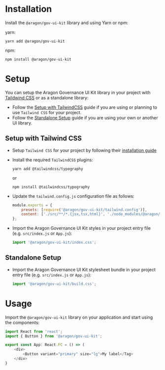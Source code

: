 
<Meta title="Docs/Installation" />

# Installation

Install the `@aragon/gov-ui-kit` library and using Yarn or npm:

yarn:

```shell
yarn add @aragon/gov-ui-kit
```

npm:

```shell
npm install @aragon/gov-ui-kit
```

# Setup

You can setup the Aragon Governance UI Kit library in your project with [Taildwind CSS](https://tailwindcss.com) or as a
standalone library:

- Follow the [Setup with TailwindCSS](#setup-with-tailwindcss) guide if you are using or planning to use `Tailwind CSS`
  for your project.
- Follow the [Standalone Setup](#standalone-setup) guide if you are using your own or another UI library.

## Setup with Tailwind CSS

- Setup `Tailwind CSS` for your project by following their
  [installation guide](https://tailwindcss.com/docs/installation)

- Install the required `TailwindCSS` plugins:

    ```shell
    yarn add @tailwindcss/typography
    ```

    or

    ```shell
    npm install @tailwindcss/typography
    ```

- Update the `tailwind.config.js` configuration file as follows:

    ```javascript
    module.exports = {
        presets: [require('@aragon/gov-ui-kit/tailwind.config')],
        content: ['./src/**/*.{jsx,tsx,html}', './node_modules/@aragon/gov-ui-kit/**/*.js'],
    };
    ```

- Import the Aragon Governance UI Kit styles in your project entry file (e.g. `src/index.js` or `App.js`):

    ```typescript
    import '@aragon/gov-ui-kit/index.css';
    ```

## Standalone Setup

- Import the Aragon Governance UI Kit stylesheet bundle in your project entry file (e.g. `src/index.js` or `App.js`):

    ```typescript
    import '@aragon/gov-ui-kit/build.css';
    ```

# Usage

Import the `@aragon/gov-ui-kit` library on your application and start using the components:

```typescript
import React from 'react';
import { Button } from '@aragon/gov-ui-kit';

export const App: React.FC = () => (
    <div>
        <Button variant="primary" size="lg">My label</Tag>
    </div>
}
```
